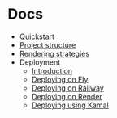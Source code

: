 
<title>Docs - Kotekan</title>

# Docs

- [Quickstart](/docs/quickstart)
- [Project structure](/docs/project-structure)
- [Rendering strategies](/docs/rendering-strategies)
- Deployment
    - [Introduction](/docs/deployment)
    - [Deploying on Fly](/docs/deployment/fly)
    - [Deploying on Railway](/docs/deployment/railway)
    - [Deploying on Render](/docs/deployment/render)
    - [Deploying using Kamal](/docs/deployment/kamal)

